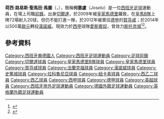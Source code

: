 {{noteta|G1=uefa|G2=西甲|G3=德甲|G4=EPL
|1=zh-hans:何塞卢;zh-hk:祖斯盧;zh-tw:何塞盧;
|2=zh-hans:何塞;zh-hk:荷西;zh-tw:何塞;
|3=zh-hans:萨恩马汀;zh-hk:聖馬田;zh-tw:薩恩馬丁;
|4=zh-hans:马托;zh-hk:馬圖;zh-tw:馬托;
}}
{{Infobox football biography
| name        = 何塞盧<br />''Joselu''
| image       = Joselu.png
| image_size  = 250px
| fullname    = José Luis Sanmartín Mato
| birth_date  = {{birth date and age|1990|3|27|df=yes}}
| birth_place = [[西德|西德]][[斯图加特|斯图加特]]
| height      = {{height|m=1.91}}
| position    = [[前鋒_(足球)|前鋒]]
| currentclub    = [[皇家西班牙人體育俱樂部|愛斯賓奴]]
| clubnumber     =
| youthyears1 = 1999–2002 | youthclubs1 = SD Silleda
| youthyears2 = 2002–2008 | youthclubs2 = [[皇家維戈塞爾塔俱樂部|切爾達]]
| years1 = 2008–2009 | clubs1 = [[皇家維戈塞爾塔俱樂部|切爾達B隊]] | caps1 = 21 | goals1 = 3
| years2 = 2009      | clubs2 = [[皇家維戈塞爾塔俱樂部|切爾達]] | caps2 = 2  | goals2 = 0
| years3 = 2009–2012 | clubs3 = [[皇家马德里卡斯蒂利亚足球俱乐部|皇馬B隊]]  | caps3 = 72 | goals3 = 40
| years4 = 2009–2010 | clubs4 = → [[皇家維戈塞爾塔俱樂部|切爾達]] | caps4 = 24 | goals4 = 4
| years5 = 2011      | clubs5 = [[皇家马德里足球俱乐部|皇家马德里]]| caps5 = 1  | goals5 = 1
| years6 = 2012–2014 | clubs6 = [[賀芬咸1899體育會|賀芬咸]] | caps6 = 25 | goals6 = 5
| years7 = 2013–2014 | clubs7 = → [[法兰克福足球俱乐部|法兰克福]]| caps7 = 24 | goals7 = 9
| years8 = 2014–2015 | clubs8 = [[汉诺威96足球俱乐部|汉诺威]]| caps8 = 30 | goals8 = 8
| years9         = 2015–2017 | clubs9  = [[斯托克城足球俱乐部|斯托克城]]          | caps9  = 22 | goals9  = 4
| years10        = 2016–2017 | clubs10 = → [[拉科鲁尼亚体育俱乐部|拉科鲁尼亚]] | caps10 = 20 | goals10 = 5
| years11         = 2017–2019 | clubs11  = [[紐卡素足球會|紐卡素]] | caps11  = 46 | goals11  = 6
| years12         = 2019–2022 | clubs12  = [[阿拉维斯体育|艾拉維斯]] | caps12  = 110 | goals12  = 36
| years13         = 2022–    | clubs13  = [[皇家西班牙人體育俱樂部|愛斯賓奴]] | caps13  = 0 | goals13  = 0
| club-update = 27 June 2022
| nationalyears1 = 2008–2009 | nationalteam1  = [[西班牙19歲以下國家足球隊|西班牙U19]] | nationalcaps1 = 11 | nationalgoals1 = 3
| nationalyears2 = 2009 | nationalteam2 = [[西班牙20歲以下國家足球隊|西班牙U20]] | nationalcaps2 = 1 | nationalgoals2 = 0
| nationalyears3 = 2009–2010 | nationalteam3  = [[西班牙21歲以下國家足球隊|西班牙U21]] | nationalcaps3 = 4 | nationalgoals3 = 1
}}
{{spanish name 2|Sanmartín|Mato}}

'''荷西·路易斯·聖馬田·馬圖'''（{{lang-es|'''José Luis Sanmartín Mato'''}}，{{bd|1990年|3月27日}}），簡稱'''何塞盧'''（''Joselu''）是一位[[西班牙|西班牙]][[足球|足球]]運動員，在場上司職[[前鋒_(足球)|前鋒]]。出身[[皇家維戈塞爾塔俱樂部|切爾達]]，於2009年被[[皇家马德里足球俱乐部|皇家馬德里]]羅致，在[[皇家马德里卡斯蒂利亚足球俱乐部|皇馬B隊]]上陴72場射入20球，但仍不能打進一隊，於2012年被賣往[[德甲|德甲]]的[[賀芬咸1899體育會|賀芬咸]]；於2014年以500萬[[歐元|歐元]]轉投[[汉诺威96足球俱乐部|漢諾威]]。現效力於[[西甲|西甲]]球隊[[皇家西班牙人體育俱樂部|愛斯賓奴]]，曾效力[[斯托克城足球俱乐部|斯托克城]]<ref>{{cite web|title=Potters Land Joselu|url=http://www.stokecityfc.com/news/article/potters-land-joselu-2495807.aspx|website=Stoke City|accessdate=16 June 2015|archive-date=2015-06-27|archive-url=https://web.archive.org/web/20150627093839/http://www.stokecityfc.com/news/article/potters-land-joselu-2495807.aspx|dead-url=yes}}</ref><ref>{{cite web|title=Mark Hughes delighted at £5.75m Joselu signing|url=http://www.stokesentinel.co.uk/Stoke-City-Mark-Hughes-delighted-5-75m-Joselu/story-26708732-detail/story.html?|website=Stoke Sentinel|accessdate=16 June 2015|deadurl=yes|archiveurl=https://web.archive.org/web/20150618025535/http://www.stokesentinel.co.uk/Stoke-City-Mark-Hughes-delighted-5-75m-Joselu/story-26708732-detail/story.html|archivedate=2015年6月18日}}</ref>。

==參考資料==
{{Reflist}}

{{皇家愛斯賓奴體育會球員名單}}

{{DEFAULTSORT:Joselu}}
[[Category:西班牙裔德國人|Category:西班牙裔德國人]]
[[Category:西班牙足球運動員|Category:西班牙足球運動員]]
[[Category:足球前鋒|Category:足球前鋒]]
[[Category:切爾達球員|Category:切爾達球員]]
[[Category:皇家馬德里B隊球員|Category:皇家馬德里B隊球員]]
[[Category:皇家馬德里球員|Category:皇家馬德里球員]]
[[Category:賀芬咸球員|Category:賀芬咸球員]]
[[Category:法蘭克福球員|Category:法蘭克福球員]]
[[Category:漢諾威球員|Category:漢諾威球員]]
[[Category:史篤城球員|Category:史篤城球員]]
[[Category:拉科魯尼亞球員|Category:拉科魯尼亞球員]]
[[Category:紐卡素球員|Category:紐卡素球員]]
[[Category:西乙二球員|Category:西乙二球員]]
[[Category:西乙球員|Category:西乙球員]]
[[Category:西甲球員|Category:西甲球員]]
[[Category:德甲球員|Category:德甲球員]]
[[Category:英超球員|Category:英超球員]]
[[Category:西班牙旅外足球運動員|Category:西班牙旅外足球運動員]]
[[Category:德國外籍足球運動員|Category:德國外籍足球運動員]]
[[Category:英格蘭外籍足球運動員|Category:英格蘭外籍足球運動員]]